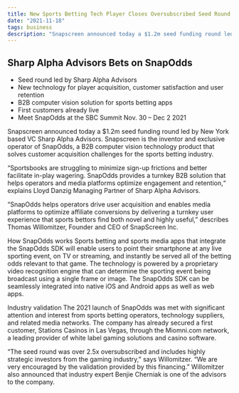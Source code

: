 ```yaml
---
title: New Sports Betting Tech Player Closes Oversubscribed Seed Round
date: "2021-11-18"
tags: business
description: "Snapscreen announced today a $1.2m seed funding round led by New York based VC Sharp Alpha Advisors."
---
```


## Sharp Alpha Advisors Bets on SnapOdds

- Seed round led by Sharp Alpha Advisors
- New technology for player acquisition, customer satisfaction and user retention
- B2B computer vision solution for sports betting apps
- First customers already live
- Meet SnapOdds at the SBC Summit Nov. 30 – Dec 2 2021

Snapscreen announced today a $1.2m seed funding round led by New York based VC Sharp Alpha Advisors. Snapscreen is the inventor and exclusive operator of SnapOdds, a B2B computer vision technology product that solves customer acquisition challenges for the sports betting industry.

“Sportsbooks are struggling to minimize sign-up frictions and better facilitate in-play wagering. SnapOdds provides a turnkey B2B solution that helps operators and media platforms optimize engagement and retention,“ explains Lloyd Danzig Managing Partner of Sharp Alpha Advisors.

“SnapOdds helps operators drive user acquisition and enables media platforms to optimize affiliate conversions by delivering a turnkey user experience that sports bettors find both novel and highly useful,” describes Thomas Willomitzer, Founder and CEO of SnapScreen Inc.

How SnapOdds works
Sports betting and sports media apps that integrate the SnapOdds SDK will enable users to point their smartphone at any live sporting event, on TV or streaming, and instantly be served all of the betting odds relevant to that game. The technology is powered by a proprietary video recognition engine that can determine the sporting event being broadcast using a single frame or image. The SnapOdds SDK can be seamlessly integrated into native iOS and Android apps as well as web apps.

Industry validation
The 2021 launch of SnapOdds was met with significant attention and interest from sports betting operators, technology suppliers, and related media networks. The company has already secured a first customer, Stations Casinos in Las Vegas, through the Miomni.com network, a leading provider of white label gaming solutions and casino software.

“The seed round was over 2.5x oversubscribed and includes highly strategic investors from the gaming industry,” says Willomitzer. “We are very encouraged by the validation provided by this financing.” Willomitzer also announced that industry expert Benjie Cherniak is one of the advisors to the company.
